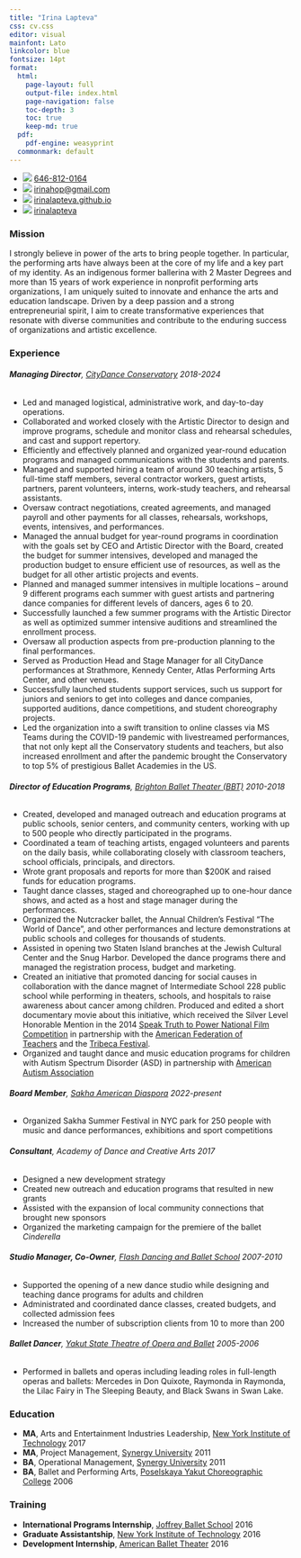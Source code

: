 ```yaml
---
title: "Irina Lapteva"
css: cv.css
editor: visual
mainfont: Lato
linkcolor: blue
fontsize: 14pt
format:
  html:
    page-layout: full
    output-file: index.html
    page-navigation: false
    toc-depth: 3
    toc: true
    keep-md: true
  pdf:
    pdf-engine: weasyprint
  commonmark: default
---
```


::: contact
-   ![](https://icons.getbootstrap.com/assets/icons/telephone.svg){.phone} [646-812-0164](tel:646-812-0164)
-   ![](https://icons.getbootstrap.com/assets/icons/envelope-at.svg){.shiftup} [irinahop\@gmail.com](mailto:irinahop@gmail.com)
-   ![](https://icons.getbootstrap.com/assets/icons/house.svg){.shiftup} [irinalapteva.github.io](https://irinalapteva.github.io)
-   ![](https://icons.getbootstrap.com/assets/icons/linkedin.svg){.linkedin} [irinalapteva](https://www.linkedin.com/in/irinalapteva)
:::

### Mission

I strongly believe in power of the arts to bring people together. In particular, the performing arts have always been at the core of my life and a key part of my identity. As an indigenous former ballerina with 2 Master Degrees and more than 15 years of work experience in nonprofit performing arts organizations, I am uniquely suited to innovate and enhance the arts and education landscape. Driven by a deep passion and a strong entrepreneurial spirit, I aim to create transformative experiences that resonate with diverse communities and contribute to the enduring success of organizations and artistic excellence.

### Experience

###### **Managing Director**, [CityDance Conservatory](https://www.citydance.net/sac/leadership-staff) [2018-2024]{.cvdate}

-   Led and managed logistical, administrative work, and day-to-day operations.
-   Collaborated and worked closely with the Artistic Director to design and improve programs, schedule and monitor class and rehearsal schedules, and cast and support repertory.
-   Efficiently and effectively planned and organized year-round education programs and managed communications with the students and parents.
-   Managed and supported hiring a team of around 30 teaching artists, 5 full-time staff members, several contractor workers, guest artists, partners, parent volunteers, interns, work-study teachers, and rehearsal assistants.
-   Oversaw contract negotiations, created agreements, and managed payroll and other payments for all classes, rehearsals, workshops, events, intensives, and performances.
-   Managed the annual budget for year-round programs in coordination with the goals set by CEO and Artistic Director with the Board, created the budget for summer intensives, developed and managed the production budget to ensure efficient use of resources, as well as the budget for all other artistic projects and events.
-   Planned and managed summer intensives in multiple locations -- around 9 different programs each summer with guest artists and partnering dance companies for different levels of dancers, ages 6 to 20.
-   Successfully launched a few summer programs with the Artistic Director as well as optimized summer intensive auditions and streamlined the enrollment process.
-   Oversaw all production aspects from pre-production planning to the final performances.
-   Served as Production Head and Stage Manager for all CityDance performances at Strathmore, Kennedy Center, Atlas Performing Arts Center, and other venues.
-   Successfully launched students support services, such us support for juniors and seniors to get into colleges and dance companies, supported auditions, dance competitions, and student choreography projects.
-   Led the organization into a swift transition to online classes via MS Teams during the COVID-19 pandemic with livestreamed performances, that not only kept all the Conservatory students and teachers, but also increased enrollment and after the pandemic brought the Conservatory to top 5% of prestigious Ballet Academies in the US.

###### **Director of Education Programs**, [Brighton Ballet Theater (BBT)](https://www.brightonballet.org) [2010-2018]{.cvdate}

-   Created, developed and managed outreach and education programs at public schools, senior centers, and community centers, working with up to 500 people who directly participated in the programs.
-   Coordinated a team of teaching artists, engaged volunteers and parents on the daily basis, while collaborating closely with classroom teachers, school officials, principals, and directors.
-   Wrote grant proposals and reports for more than \$200K and raised funds for education programs.
-   Taught dance classes, staged and choreographed up to one-hour dance shows, and acted as a host and stage manager during the performances.
-   Organized the Nutcracker ballet, the Annual Children's Festival "The World of Dance", and other performances and lecture demonstrations at public schools and colleges for thousands of students.
-   Assisted in opening two Staten Island branches at the Jewish Cultural Center and the Snug Harbor. Developed the dance programs there and managed the registration process, budget and marketing.
-   Created an initiative that promoted dancing for social causes in collaboration with the dance magnet of Intermediate School 228 public school while performing in theaters, schools, and hospitals to raise awareness about cancer among children. Produced and edited a short documentary movie about this initiative, which received the Silver Level Honorable Mention in the 2014 [Speak Truth to Power National Film Competition](https://rfkhumanrights.org/our-impact/education/educators/speak-truth-to-power-video-contest) in partnership with the [American Federation of Teachers](https://www.aft.org) and the [Tribeca Festival](https://tribecafilm.com).
-   Organized and taught dance and music education programs for children with Autism Spectrum Disorder (ASD) in partnership with [American Autism Association](https://www.nydailynews.com/2012/10/17/autistic-kids-learn-through-dance-thanks-to-brighton-ballet-theaters-founder-irina-roizin)

###### **Board Member**, [Sakha American Diaspora](https://www.sakhaopenworld.org) [2022-present]{.cvdate}

-   Organized Sakha Summer Festival in NYC park for 250 people with music and dance performances, exhibitions and sport competitions

###### **Consultant**, Academy of Dance and Creative Arts [2017]{.cvdate}

-   Designed a new development strategy
-   Created new outreach and education programs that resulted in new grants
-   Assisted with the expansion of local community connections that brought new sponsors
-   Organized the marketing campaign for the premiere of the ballet *Cinderella*

###### **Studio Manager, Co-Owner**, [Flash Dancing and Ballet School](https://flash-dancing.ru) [2007-2010]{.cvdate}

-   Supported the opening of a new dance studio while designing and teaching dance programs for adults and children
-   Administrated and coordinated dance classes, created budgets, and collected admission fees
-   Increased the number of subscription clients from 10 to more than 200

###### **Ballet Dancer**, [Yakut State Theatre of Opera and Ballet](https://sakha-opera.ru/repertuar) [2005-2006]{.cvdate}

-   Performed in ballets and operas including leading roles in full-length operas and ballets: Mercedes in Don Quixote, Raymonda in Raymonda, the Lilac Fairy in The Sleeping Beauty, and Black Swans in Swan Lake.

### Education

-   **MA**, Arts and Entertainment Industries Leadership, [New York Institute of Technology](https://www.nyit.edu) [2017]{.cvdate}
-   **MA**, Project Management, [Synergy University](https://synergy.university) [2011]{.cvdate}
-   **BA**, Operational Management, [Synergy University](https://synergy.university) [2011]{.cvdate}
-   **BA**, Ballet and Performing Arts, [Poselskaya Yakut Choreographic College](https://sakha-ballet.ru/en) [2006]{.cvdate}

### Training

-   **International Programs Internship**, [Joffrey Ballet School](https://www.joffreyballetschool.com) [2016]{.cvdate}
-   **Graduate Assistantship**, [New York Institute of Technology](https://www.nyit.edu/news/features/internship_spotlight_meet_irina_lapteva) [2016]{.cvdate}
-   **Development Internship**, [American Ballet Theater](https://www.abt.org) [2016]{.cvdate}
